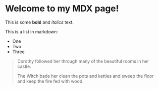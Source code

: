 # Welcome to my MDX page!
 
This is some **bold** and _italics_ text.
 
This is a list in markdown:
 
- One
- Two
- Three

> Dorothy followed her through many of the beautiful rooms in her castle.
>
> The Witch bade her clean the pots and kettles and sweep the floor and keep the fire fed with wood.
 